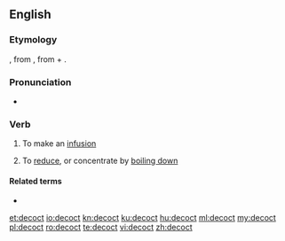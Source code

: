 ==English==

===Etymology===
{{etyl|fro|en}}, from {{etyl|la|en}} {{m|la|decoquō||I [[boil down]]}}, from {{m|la|de-}} + {{m|la|coquō||I cook}}.

===Pronunciation===
* {{a|UK}} {{IPA|/dɪˈkɒkt/|lang=en}}

===Verb===
{{en-verb}}

# {{label|en|cooking}} To make an [[infusion]]
# {{label|en|cooking}} To [[reduce]], or concentrate by [[boil down|boiling down]]

====Related terms====
* {{l|en|decoction}}

[[et:decoct]]
[[io:decoct]]
[[kn:decoct]]
[[ku:decoct]]
[[hu:decoct]]
[[ml:decoct]]
[[my:decoct]]
[[pl:decoct]]
[[ro:decoct]]
[[te:decoct]]
[[vi:decoct]]
[[zh:decoct]]